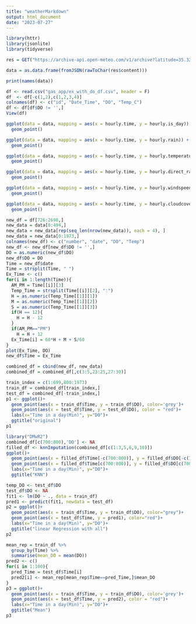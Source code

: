 ```yaml
---
title: "weatherMarkdown"
output: html_document
date: "2023-07-27"
---
```


```r
library(httr)
library(jsonlite)
library(tidyverse)

```


```r
res = GET("https://archive-api.open-meteo.com/v1/archive?latitude=35.3268&longitude=-78.6761&start_date=2023-06-08&end_date=2023-07-22&hourly=temperature_2m,relativehumidity_2m,rain,snowfall,cloudcover,windspeed_10m,is_day,direct_radiation&timezone=America%2FNew_York")

data = as.data.frame(fromJSON(rawToChar(res$content)))
```


```r
print(names(data))
```


```r

df <- read.csv("gas_app/ex_with_do_df.csv", header = F)
df  <- df[-c(1,2),c(1,2,3,4)]
colnames(df) <- c("id", "Date_Time", "DO", "Temp_C")
df <- df[df$DO != '',]
View(df)
```

```r
ggplot(data = data, mapping = aes(x = hourly.time, y = hourly.is_day)) + 
  geom_point()

ggplot(data = data, mapping = aes(x = hourly.time, y = hourly.rain)) + 
  geom_point()

ggplot(data = data, mapping = aes(x = hourly.time, y = hourly.temperature_2m)) + 
  geom_point()

ggplot(data = data, mapping = aes(x = hourly.time, y = hourly.direct_radiation)) + 
  geom_point()

ggplot(data = data, mapping = aes(x = hourly.time, y = hourly.windspeed_10m)) + 
  geom_point()

ggplot(data = data, mapping = aes(x = hourly.time, y = hourly.cloudcover)) + 
  geom_point()
```
```r
new_df = df[726:2698,]
new_data = data[0:494,]
new_data = new_data[rep(seq_len(nrow(new_data)), each = 4), ]
new_data = new_data[0:1973,]
colnames(new_df) <- c("number", "date", "DO", "Temp")
new_df <- new_df[new_df$DO != '',]
DO = as.numeric(new_df$DO)
new_df$DO = DO
Time = new_df$date
Time = strsplit(Time, " ")
Ex_Time <- c()
for(i in 1:length(Time)){
  AM_PM = Time[[i]][3]
  Temp_Time = strsplit(Time[[i]][2], ":")
  H = as.numeric(Temp_Time[[1]][1])
  M = as.numeric(Temp_Time[[1]][2])
  S = as.numeric(Temp_Time[[1]][3])
  if(H == 12){
    H = H - 12
  }
  if(AM_PM=="PM")
    H = H + 12
  Ex_Time[i] = 60*H + M + S/60
}
plot(Ex_Time, DO)
new_df$Time = Ex_Time
```


```r
combined_df = cbind(new_df, new_data)
combined_df = combined_df[,c(3:5,23:25,27:30)]

train_index = c(1:699,800:1973)
train_df = combined_df[train_index,]
test_df = combined_df[-train_index,]
p1 <- ggplot()+
  geom_point(aes(x = train_df$Time, y = train_df$DO), color='grey')+
  geom_point(aes(x = test_df$Time, y = test_df$DO), color = "red")+
  labs(x="Time in a day(Min)", y="DO")+
  ggtitle("original")
p1
```

```r
library("DMwR2")
combined_df[c(700:800),'DO'] <- NA
filled_df <- knnImputation(combined_df[c(1:3,5,6,9,10)])
ggplot()+
  geom_point(aes(x = filled_df$Time[-c(700:800)], y = filled_df$DO[-c(700:800)]), color='grey')+
  geom_point(aes(x = filled_df$Time[c(700:800)], y = filled_df$DO[c(700:800)]), color = "red")+
  labs(x="Time in a day(Min)", y="DO")+
  ggtitle("KNN")
```
```r
temp_DO <- test_df$DO
test_df$DO <- NA
fit1 <- lm(DO ~ ., data = train_df)
pred1 <- predict(fit1, newdata = test_df)
p2 = ggplot()+
  geom_point(aes(x = train_df$Time, y = train_df$DO), color="grey")+
  geom_point(aes(x = test_df$Time, y = pred1), color="red")+
  labs(x="Time in a day(Min)", y="DO")+
  ggtitle("linear Regression with all")
p2
```
```r
mean_rep = train_df %>% 
  group_by(Time) %>%
  summarise(mean_DO = mean(DO))
pred2 <- c()
for(i in 1:100){
  pred_Time = test_df$Time[i]
  pred2[i] <- mean_rep[mean_rep$Time==pred_Time,]$mean_DO
}
p3 = ggplot()+
  geom_point(aes(x = train_df$Time, y = train_df$DO), color='grey')+
  geom_point(aes(x = test_df$Time, y = pred2), color = "red")+
  labs(x="Time in a day(Min)", y="DO")+
  ggtitle("Mean")
p3
```

